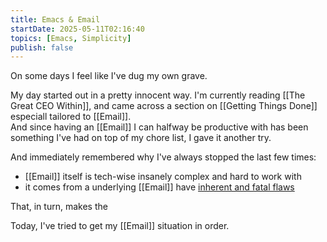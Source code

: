 ```yaml
---
title: Emacs & Email
startDate: 2025-05-11T02:16:40
topics: [Emacs, Simplicity]
publish: false
---
```


On some days I feel like I've dug my own grave.

My day started out in a pretty innocent way. I'm currently reading [[The Great CEO Within]], and came across a section on [[Getting Things Done]] especiall tailored to [[Email]].  
And since having an [[Email]] I can halfway be productive with has been something I've had on top of my chore list, I gave it another try.

And immediately remembered why I've always stopped the last few times:

- [[Email]] itself is tech-wise insanely complex and hard to work with
- it comes from a  underlying [[Email]] have [inherent and fatal flaws](https://www.youtube.com/watch?v=mrGfahzt-4Q)





That, in turn, makes the 

Today, I've tried to get my [[Email]] situation in order. 
